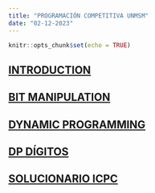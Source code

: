 ```yaml
---
title: "PROGRAMACIÓN COMPETITIVA UNMSM"
date: "02-12-2023"
---
```


```r
knitr::opts_chunk$set(echo = TRUE)
```


## [INTRODUCTION](./class-01.html)
## [BIT MANIPULATION](./BitManipulation.html)
## [DYNAMIC PROGRAMMING](./DPcito.html)

## [DP DÍGITOS](./DPDÍGITOS.html)




## [SOLUCIONARIO ICPC](./ICPC.html)



